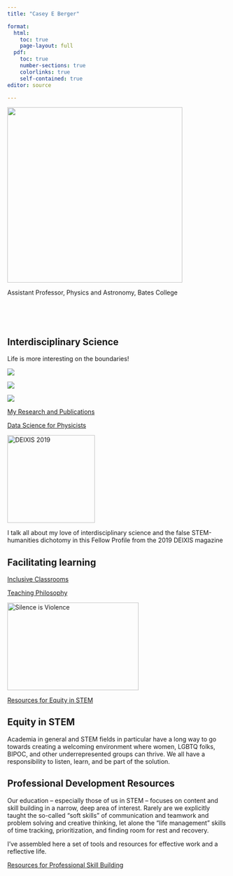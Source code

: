 ```yaml
---
title: "Casey E Berger"

format: 
  html:
    toc: true
    page-layout: full
  pdf:
    toc: true
    number-sections: true
    colorlinks: true
    self-contained: true
editor: source

---
```


![](images/bates-bobcat-primary3.jpg){width=400}

Assistant Professor, Physics and Astronomy, Bates College

$~$

$~$

## Interdisciplinary Science

Life is more interesting on the boundaries!


::: {.grid}

::: {.g-col-8}

::: {layout-ncol=3}

![](images/math_logo.png)

![](images/physics_logo.png)

![](images/data_science_logo.png)
:::

::: {.center}
<a target="_blank" class="btn-gray" href=cv_and_pubs.qmd>My Research and Publications</a>

<a target="_blank" class="btn-gray" href=python-data-science.qmd>Data Science for Physicists</a>
:::

:::

::: {.g-col-4}
<a target="_blank" href="https://www.krellinst.org/doecsgf/docs/deixis/deixis2019.pdf"><img src="images/deixis2019.jpeg" alt="DEIXIS 2019" style="width:200px;height:200px;"></a>

I talk all about my love of interdisciplinary science and the false STEM-humanities dichotomy in this Fellow Profile from the 2019 DEIXIS magazine
:::

:::

::: {.section-gray}


## Facilitating learning

::: {.center}

<a target="_blank" class="btn-garnet" href=inclusive_classroom.qmd>Inclusive Classrooms</a>

<a target="_blank" class="btn-garnet" href=teaching_philosophy.qmd>Teaching Philosophy</a>

:::

:::


::: {.grid}

::: {.g-col-6}
<a target="_blank" href=social_justice.qmd><img src="images/SilenceIsViolence.jpg" alt="Silence is Violence" style="width:300px;height:200px;"></a>

<a target="_blank" class="btn-gray" href=social_justice.qmd>Resources for Equity in STEM</a>

:::

::: {.g-col-6}

## Equity in STEM 

Academia in general and STEM fields in particular have a long way to go towards creating a welcoming environment where women, LGBTQ folks, BIPOC, and other underrepresented groups can thrive. We all have a responsibility to listen, learn, and be part of the solution.


:::

:::

::: {.section-gray}

## Professional Development Resources

Our education -- especially those of us in STEM -- focuses on content and skill building in a narrow, deep area of interest. Rarely are we explicitly taught the so-called "soft skills" of communication and teamwork and problem solving and creative thinking, let alone the "life management" skills of time tracking, prioritization, and finding room for rest and recovery.

I've assembled here a set of tools and resources for effective work and a reflective life.

<a target="_blank" class="btn-garnet" href=professional_skills.qmd>Resources for Professional Skill Building</a>


:::

## 
